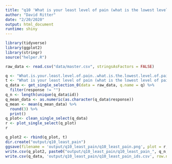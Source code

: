 ```yaml
---
title: "q10 'What is your least level of pain (what is the lowest level of pain you feel?'"
author: "David Ritter"
date: "2/20/2020"
output: html_document
runtime: shiny
---
```


```r
library(tidyverse)
library(ggplot2)
library(stringr)
source("helper.R")
```

```r
raw_data <- read.csv("data/master.csv", stringsAsFactors = FALSE)
```

```r
q <- "What.is.your.least.level.of.pain..what.is.the.lowest.level.of.pain.you.feel.."
t <- "What is your least level of pain (what is the lowest level of pain you feel?"
q_data <- get_single_selection_0(data = raw_data, q.name = q) %>%
  filter(response != "")
q_n <- length(unique(q_data$id))
q_mean_data <- as.numeric(as.character(q_data$response))
q_mean <- mean(q_mean_data) %>%
  round(3) %>%
  print()
q_plot<- clean_single_select(q_data)
r <- plot_single_select(q_plot)
r
```

```r
q_plot2 <- rbind(q_plot, t)
dir.create("output/q10_least_pain")
ggsave(filename = 'output/q10_least_pain/q10_least_pain.png', plot = r, device = 'png')
write.csv(q_plot2, paste0("output/q10_least_pain/q10_least_pain_", q_n,".csv"), row.names=F)
write.csv(q_data, 'output/q10_least_pain/q10_least_pain_ids.csv', row.names = FALSE)
```

